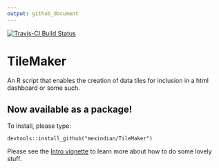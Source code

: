 ```yaml
---
output: github_document
---
```

[![Travis-CI Build Status](https://travis-ci.org/mexindian/TileMaker.svg?branch=master)](https://travis-ci.org/mexindian/TileMaker)

# TileMaker
An R script that enables the creation of data tiles for inclusion in a html dashboard or some such.

## Now available as a package!
To install, please type:
```
devtools::install_github("mexindian/TileMaker")
```


Please see the [Intro vignette]("http://htmlpreview.github.io/?https://raw.githubusercontent.com/DataStrategist/TileMaker/master/Vignette.html") to learn more about how to do some lovely stuff.

